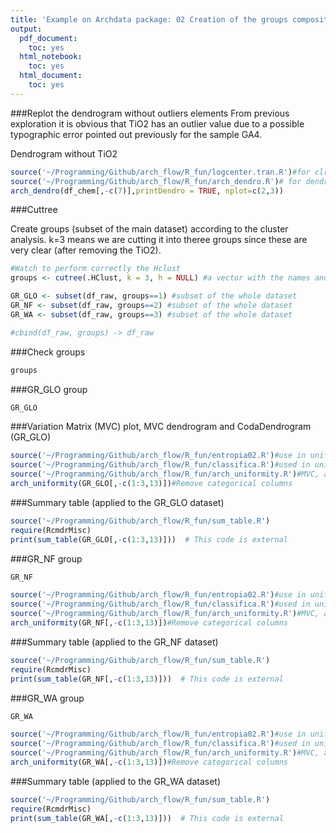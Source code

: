 ```yaml
---
title: 'Example on Archdata package: 02 Creation of the groups compositions'
output:
  pdf_document:
    toc: yes
  html_notebook:
    toc: yes
  html_document:
    toc: yes
---
```



###Replot the dendrogram without outliers elements
From previous exploration it is obvious that TiO2 has an outlier value due to a possible typographic error pointed out previously for the sample GA4.

Dendrogram without TiO2

```r

source('~/Programming/Github/arch_flow/R_fun/logcenter.tran.R')#for clr 
source('~/Programming/Github/arch_flow/R_fun/arch_dendro.R')# for dendrogram
arch_dendro(df_chem[,-c(7)],printDendro = TRUE, nplot=c(2,3))
```

###Cuttree

Create groups (subset of the main dataset) according to the cluster analysis. k=3 means we are cutting it into theree groups since these are very clear (after removing the TiO2). 

```r

#Watch to perform correctly the Hclust 
groups <- cutree(.HClust, k = 3, h = NULL) #a vector with the names and the group assigned according to the dengroram.

GR_GLO <- subset(df_raw, groups==1) #subset of the whole dataset
GR_NF <- subset(df_raw, groups==2) #subset of the whole dataset
GR_WA <- subset(df_raw, groups==3) #subset of the whole dataset

#cbind(df_raw, groups) -> df_raw
```

###Check groups
```r
groups
```

###GR_GLO group

```r
GR_GLO
```
###Variation Matrix (MVC) plot, MVC dendrogram and CodaDendrogram (GR_GLO)

```r
source('~/Programming/Github/arch_flow/R_fun/entropia02.R')#use in uniformity
source('~/Programming/Github/arch_flow/R_fun/classifica.R')#used in uniformtity
source('~/Programming/Github/arch_flow/R_fun/arch_uniformity.R')#MVC, and CoDa dendros.
arch_uniformity(GR_GLO[,-c(1:3,13)])#Remove categorical columns
```

###Summary table (applied to the GR_GLO dataset)
```r
source('~/Programming/Github/arch_flow/R_fun/sum_table.R')
require(RcmdrMisc)
print(sum_table(GR_GLO[,-c(1:3,13)]))  # This code is external
```


###GR_NF group

```r
GR_NF
```

```r
source('~/Programming/Github/arch_flow/R_fun/entropia02.R')#use in uniformity
source('~/Programming/Github/arch_flow/R_fun/classifica.R')#used in uniformtity
source('~/Programming/Github/arch_flow/R_fun/arch_uniformity.R')#MVC, and CoDa dendros.
arch_uniformity(GR_NF[,-c(1:3,13)])#Remove categorical columns
```


###Summary table (applied to the GR_NF dataset)
```r
source('~/Programming/Github/arch_flow/R_fun/sum_table.R')
require(RcmdrMisc)
print(sum_table(GR_NF[,-c(1:3,13)]))  # This code is external
```


###GR_WA group

```r
GR_WA
```

```r
source('~/Programming/Github/arch_flow/R_fun/entropia02.R')#use in uniformity
source('~/Programming/Github/arch_flow/R_fun/classifica.R')#used in uniformtity
source('~/Programming/Github/arch_flow/R_fun/arch_uniformity.R')#MVC, and CoDa dendros.
arch_uniformity(GR_WA[,-c(1:3,13)])#Remove categorical columns
```
###Summary table (applied to the GR_WA dataset)
```r
source('~/Programming/Github/arch_flow/R_fun/sum_table.R')
require(RcmdrMisc)
print(sum_table(GR_WA[,-c(1:3,13)]))  # This code is external
```



